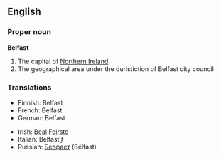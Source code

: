 ==English==

===Proper noun===
{{wikipedia}}
'''Belfast'''

# The capital of [[Northern Ireland]].
# The geographical area under the duristiction of Belfast city council

===Translations===
{{top}}
*Finnish: Belfast
*French: Belfast
*German: Belfast
{{mid}}
*Irish: [[Beal Feirste]]
*Italian: Belfast ''f''
*Russian: [[Белфаст]] (Bélfast) {{m}}
{{bottom}}